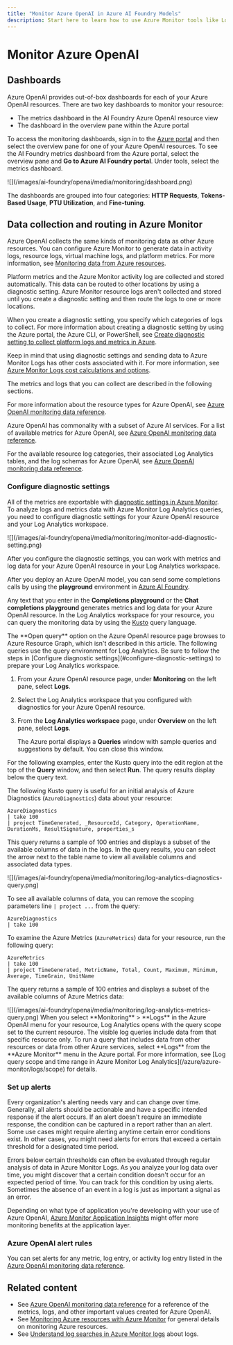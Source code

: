 ```yaml
---
title: "Monitor Azure OpenAI in Azure AI Foundry Models"
description: Start here to learn how to use Azure Monitor tools like Log Analytics to capture and analyze metrics and data logs for your Azure OpenAI.
---
```


# Monitor Azure OpenAI


<HorzMonitorIntro />

## Dashboards

Azure OpenAI provides out-of-box dashboards for each of your Azure OpenAI resources. There are two key dashboards to monitor your resource: 

- The metrics dashboard in the AI Foundry Azure OpenAI resource view 
- The dashboard in the overview pane within the Azure portal 

To access the monitoring dashboards, sign in to the [Azure portal](https://portal.azure.com) and then select the overview pane for one of your Azure OpenAI resources. To see the AI Foundry metrics dashboard from the Azure portal, select the overview pane and **Go to Azure AI Foundry portal**. Under tools, select the metrics dashboard.   

<Frame>
    ![](/images/ai-foundry/openai/media/monitoring/dashboard.png)
</Frame>

The dashboards are grouped into four categories: **HTTP Requests**, **Tokens-Based Usage**, **PTU Utilization**, and **Fine-tuning**.

## Data collection and routing in Azure Monitor

Azure OpenAI collects the same kinds of monitoring data as other Azure resources. You can configure Azure Monitor to generate data in activity logs, resource logs, virtual machine logs, and platform metrics. For more information, see [Monitoring data from Azure resources](/azure/azure-monitor/essentials/monitor-azure-resource#monitoring-data-from-azure-resources).

Platform metrics and the Azure Monitor activity log are collected and stored automatically. This data can be routed to other locations by using a diagnostic setting. Azure Monitor resource logs aren't collected and stored until you create a diagnostic setting and then route the logs to one or more locations.

When you create a diagnostic setting, you specify which categories of logs to collect. For more information about creating a diagnostic setting by using the Azure portal, the Azure CLI, or PowerShell, see [Create diagnostic setting to collect platform logs and metrics in Azure](/azure/azure-monitor/platform/diagnostic-settings).

Keep in mind that using diagnostic settings and sending data to Azure Monitor Logs has other costs associated with it. For more information, see [Azure Monitor Logs cost calculations and options](/azure/azure-monitor/logs/cost-logs).

The metrics and logs that you can collect are described in the following sections.


<HorzMonitorResourceTypes />

For more information about the resource types for Azure OpenAI, see [Azure OpenAI monitoring data reference](../monitor-openai-reference).


<HorzMonitorDataStorage />


<HorzMonitorPlatformMetrics />

Azure OpenAI has commonality with a subset of Azure AI services. For a list of available metrics for Azure OpenAI, see [Azure OpenAI monitoring data reference](../monitor-openai-reference.md#metrics).


<HorzMonitorResourceLogs />

For the available resource log categories, their associated Log Analytics tables, and the log schemas for Azure OpenAI, see [Azure OpenAI monitoring data reference](../monitor-openai-reference.md#resource-logs).


<HorzMonitorActivityLog />


<HorzMonitorAnalyzeData />

### Configure diagnostic settings

All of the metrics are exportable with [diagnostic settings in Azure Monitor](/azure/azure-monitor/essentials/diagnostic-settings). To analyze logs and metrics data with Azure Monitor Log Analytics queries, you need to configure diagnostic settings for your Azure OpenAI resource and your Log Analytics workspace.

<Frame>
    ![](/images/ai-foundry/openai/media/monitoring/monitor-add-diagnostic-setting.png)
</Frame>

After you configure the diagnostic settings, you can work with metrics and log data for your Azure OpenAI resource in your Log Analytics workspace.


<HorzMonitorExternalTools />


<HorzMonitorKustoQueries />

After you deploy an Azure OpenAI model, you can send some completions calls by using the **playground** environment in [Azure AI Foundry](https://ai.azure.com/?cid=learnDocs).

Any text that you enter in the **Completions playground** or the **Chat completions playground** generates metrics and log data for your Azure OpenAI resource. In the Log Analytics workspace for your resource, you can query the monitoring data by using the [Kusto](/azure/data-explorer/kusto/query/) query language.

<Info>
The **Open query** option on the Azure OpenAI resource page browses to Azure Resource Graph, which isn't described in this article.
The following queries use the query environment for Log Analytics. Be sure to follow the steps in [Configure diagnostic settings](#configure-diagnostic-settings) to prepare your Log Analytics workspace.
</Info>

1. From your Azure OpenAI resource page, under **Monitoring** on the left pane, select **Logs**.
1. Select the Log Analytics workspace that you configured with diagnostics for your Azure OpenAI resource.
1. From the **Log Analytics workspace** page, under **Overview** on the left pane, select **Logs**.

   The Azure portal displays a **Queries** window with sample queries and suggestions by default. You can close this window.

For the following examples, enter the Kusto query into the edit region at the top of the **Query** window, and then select **Run**. The query results display below the query text.

The following Kusto query is useful for an initial analysis of Azure Diagnostics (`AzureDiagnostics`) data about your resource:

```kusto
AzureDiagnostics
| take 100
| project TimeGenerated, _ResourceId, Category, OperationName, DurationMs, ResultSignature, properties_s
```

This query returns a sample of 100 entries and displays a subset of the available columns of data in the logs. In the query results, you can select the arrow next to the table name to view all available columns and associated data types.

<Frame>
    ![](/images/ai-foundry/openai/media/monitoring/log-analytics-diagnostics-query.png)
</Frame>

To see all available columns of data, you can remove the scoping parameters line `| project ...` from the query:

```kusto
AzureDiagnostics
| take 100
```

To examine the Azure Metrics (`AzureMetrics`) data for your resource, run the following query:

```kusto
AzureMetrics
| take 100
| project TimeGenerated, MetricName, Total, Count, Maximum, Minimum, Average, TimeGrain, UnitName
```

The query returns a sample of 100 entries and displays a subset of the available columns of Azure Metrics data:

<Frame>
    ![](/images/ai-foundry/openai/media/monitoring/log-analytics-metrics-query.png)
</Frame>

<Note>
When you select **Monitoring** > **Logs** in the Azure OpenAI menu for your resource, Log Analytics opens with the query scope set to the current resource. The visible log queries include data from that specific resource only. To run a query that includes data from other resources or data from other Azure services, select **Logs** from the **Azure Monitor** menu in the Azure portal. For more information, see [Log query scope and time range in Azure Monitor Log Analytics](/azure/azure-monitor/logs/scope) for details.
</Note>


<HorzMonitorAlerts />

### Set up alerts

Every organization's alerting needs vary and can change over time. Generally, all alerts should be actionable and have a specific intended response if the alert occurs. If an alert doesn't require an immediate response, the condition can be captured in a report rather than an alert. Some use cases might require alerting anytime certain error conditions exist. In other cases, you might need alerts for errors that exceed a certain threshold for a designated time period.

Errors below certain thresholds can often be evaluated through regular analysis of data in Azure Monitor Logs. As you analyze your log data over time, you might discover that a certain condition doesn't occur for an expected period of time. You can track for this condition by using alerts. Sometimes the absence of an event in a log is just as important a signal as an error.

Depending on what type of application you're developing with your use of Azure OpenAI, [Azure Monitor Application Insights](/azure/azure-monitor/overview) might offer more monitoring benefits at the application layer.

### Azure OpenAI alert rules

You can set alerts for any metric, log entry, or activity log entry listed in the [Azure OpenAI monitoring data reference](../monitor-openai-reference).


<HorzMonitorAdvisorRecommendations />

## Related content

- See [Azure OpenAI monitoring data reference](../monitor-openai-reference) for a reference of the metrics, logs, and other important values created for Azure OpenAI.
- See [Monitoring Azure resources with Azure Monitor](/azure/azure-monitor/essentials/monitor-azure-resource) for general details on monitoring Azure resources.
- See [Understand log searches in Azure Monitor logs](/azure/azure-monitor/logs/log-query-overview) about logs.
